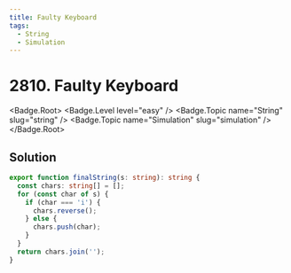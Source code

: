 ```yaml
---
title: Faulty Keyboard
tags:
  - String
  - Simulation
---
```


# 2810. Faulty Keyboard

<Badge.Root>
  <Badge.Level level="easy" />
  <Badge.Topic name="String" slug="string" />
  <Badge.Topic name="Simulation" slug="simulation" />
</Badge.Root>

## Solution

```typescript filename="solution.ts" copy
export function finalString(s: string): string {
  const chars: string[] = [];
  for (const char of s) {
    if (char === 'i') {
      chars.reverse();
    } else {
      chars.push(char);
    }
  }
  return chars.join('');
}
```

<ProblemLink
  codingSite="leetcode"
  href="https://leetcode.com/problems/faulty-keyboard"
  title="Faulty Keyboard"
/>
